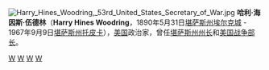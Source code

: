 [[File:Harry_Hines_Woodring,_53rd_United_States_Secretary_of_War.jpg|thumb]]
'''哈利·海因斯·伍德林'''（'''Harry Hines Woodring'''，1890年5月31日[[堪萨斯州|堪萨斯州]][[埃尔克城_(堪萨斯州)|埃尔克城]] - 1967年9月9日[[堪萨斯州|堪萨斯州]][[托皮卡_(堪萨斯州)|托皮卡]]），[[美国|美国]]政治家，曾任[[堪萨斯州州长|堪萨斯州州长]]和[[美国战争部长|美国战争部长]]。

{{start box}}
{{succession box|[[克莱德·M·里德|克莱德·M·里德]]|[[阿尔夫·兰登|阿尔夫·兰登]]|[[堪萨斯州州长|堪萨斯州州长]]|1931年-1933年}}
{{succession box|[[乔治·德恩|乔治·德恩]]|[[亨利·L·斯廷森|亨利·L·斯廷森]]|[[美国战争部长|美国战争部长]]|1936年-1940年}}
{{end box}}

{{Franklin D. Roosevelt cabinet}}

{{Authority control}}
[[Category:1890年出生|W]]
[[Category:1967年逝世|W]]
[[Category:堪萨斯州州长|W]]
[[Category:美国战争部长|W]]